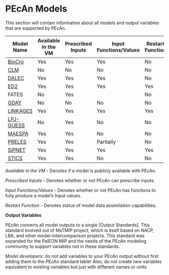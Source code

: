 # PEcAn Models {#pecan-models}

This section will contain information about all models and output variables that are supported by PEcAn.

| Model Name | Available in the VM | Prescribed Inputs | Input Functions/Values | Restart Function |
| -- | -- | -- | -- | -- |
| [BioCro](#models-biocro) | Yes | Yes | Yes| No |
| [CLM](#models-clm)| No | No | No| No |
| [DALEC](#models-dalec)| Yes | Yes | Yes| No |
| [ED2](#models-ed)| Yes | Yes | Yes| Yes |
| FATES | No | Yes | | No|
| [GDAY](#models-gday) | No | No | No| No |
| [LINKAGES](#models-linkages) | Yes | Yes | Yes| Yes |
| [LPJ-GUESS](#models-lpjguess)| No | Yes | No | No |
| [MAESPA](#models-maespa)| Yes | Yes | No | No |
| [PRELES](#models-preles) | Yes | Yes | Partially | No |
| [SiPNET](#models-sipnet)| Yes | Yes | Yes| Yes |
| [STICS](#models-stics)| Yes | Yes | No | No |

*Available in the VM* - Denotes if a model is publicly available with PEcAn.

*Prescribed Inputs* - Denotes whether or not PEcAn can prescribe inputs.

*Input Functions/Values* - Denotes whether or not PEcAn has functions to fully produce a model's Input values. 

*Restart Function* - Denotes status of model data assimilation capabilities.


**Output Variables**

PEcAn converts all model outputs to a single [Output Standards]. This standard evolved out of MsTMIP project, which is itself based on NACP, LBA, and other model-intercomparison projects. This standard was expanded for the PalEON MIP and the needs of the PEcAn modeling community to support variables not in these standards.

_Model developers_: do not add variables to your PEcAn output without first adding them to the PEcAn standard table! Also, do not create new variables equivalent to existing variables but just with different names or units. 
